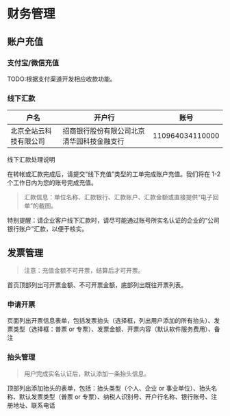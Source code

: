 # 财务管理

## 账户充值

### 支付宝/微信充值

TODO:根据支付渠道开发相应收款功能。

### 线下汇款

| 户名          | 开户行                   | 账号              |
| ----------- | --------------------- | --------------- |
| 北京全站云科技有限公司 | 招商银行股份有限公司北京清华园科技金融支行 | 110964034110000 |

线下汇款处理说明

在转帐或汇款完成后，请提交“线下充值”类型的工单完成账户充值。我们将在 1-2 个工作日内为您的账号完成充值。

> 汇款信息：单位名称、汇款银行、汇款账户、汇款金额或直接提供“电子回单”的截图。

特别提醒：请企业客户线下汇款时，请尽可能通过账号所实名认证的企业的“公司银行账户”汇款，以便于核实。

## 发票管理

> 注意：充值金额不可开票，结算后才可开票。

首页顶部列出可开票金额、不可开票金额，底部列出既往开票列表。

### 申请开票

页面列出开票信息表单，包括发票抬头（选择框，列出用户添加的所有抬头）、发票类型（选择框：普票 or 专票）、发票金额、开票内容（默认软件服务费用）、备注

### 抬头管理

> 用户完成实名认证后，默认添加一条抬头信息。

顶部列出添加抬头的表单，包括：抬头类型（个人、企业 or  事业单位）、抬头名称、默认发票类型（普票 or 专票）、纳税人识别号、开户行名称、银行账号、注册地址、联系电话




